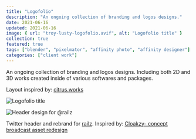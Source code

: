 ```yaml
---
title: "Logofolio"
description: "An ongoing collection of branding and logos designs."
date: 2021-06-16
updated: 2021-06-16
image: { url: "troy-lusty-logofolio.avif", alt: "Logofolio title" }
collection: true
featured: true
tags: ["blender", "pixelmator", "affinity photo", "affinity designer"]
categories: ["client work"]
---
```


An ongoing collection of branding and logos designs. Including both 2D and 3D works created inside of various softwares and packages.

Layout inspired by: [citrus.works](https://citrus.works/)

![Logofolio title](troy-lusty-logofolio.avif)

![Header design for @_railz_](troy-lusty-logofolio-railz.avif)

Twitter header and rebrand for [railz](https://twitter.com/@_railz_). Inspired by: [Cloakzy- concept broadcast asset redesign](https://www.behance.net/gallery/100498021/Cloakzy-Concept-Broadcast-Assets)
